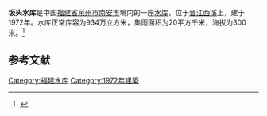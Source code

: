 {{Infobox Reservoir 
|name = 坂头水库
|nickname = 
|image = 
|image_caption = 
|map = 
|map_caption = 
|pushpin_map = 
|pushpin_map_caption = 
|code = 
|class = 
|location_of_reservoir = [[福建省|福建省]][[泉州市|泉州市]][[南安市|南安市]]
|location_of_dam = 
|inflow = 
|outflow = 
|catchment_area = 20
|reservoir_area = 
|mean_depth = 
|maximum_depth = 
|flood_level = 
|normal_water_level = 
|dead_water_level = 
|water_quality = 
|island = 
|maximum_storage_capacity = 
|normal_storage_capacity = 934万
|dead_storage_capacity = 
|type_of_dam = 
|elevation_of_dam = 
|height_of_dam = 
|length_of_dam = 
|width_of_dam = 
|installed_capacity = 
|irrigated_area =
|start = 
|complete = 1972年
|cost = 
|emigrate = 
|latd = 
|latm = 
|lats = 
|latNS = 
|longd = 
|longm = 
|longs = 
|longEW = 
|website = 
|footnotes = 
}}
'''坂头水库'''是中国[[福建省|福建省]][[泉州市|泉州市]][[南安市|南安市]]境内的一座[[水库|水库]]，位于[[晋江|晋江]][[西溪|西溪]]上，建于1972年。水库正常库容为934万立方米，集雨面积为20平方千米，海拔为300米。<ref>{{cite web |url=http://brim.ihb.ac.cn/12/CN/12.asp |title=中国大中型水库基本特征数据库 |work=中国生物多样性信息系统内陆水体生物学分部 |deadurl=yes |archiveurl=https://web.archive.org/web/20120402061833/http://brim.ihb.ac.cn/12/CN/12.asp |archivedate=2012-04-02 |accessdate=2012-03-28 }}</ref>
== 参考文献 ==
{{Reflist}}

{{福建小作品}}

[[Category:福建水库|Category:福建水库]]
[[Category:1972年建築|Category:1972年建築]]
